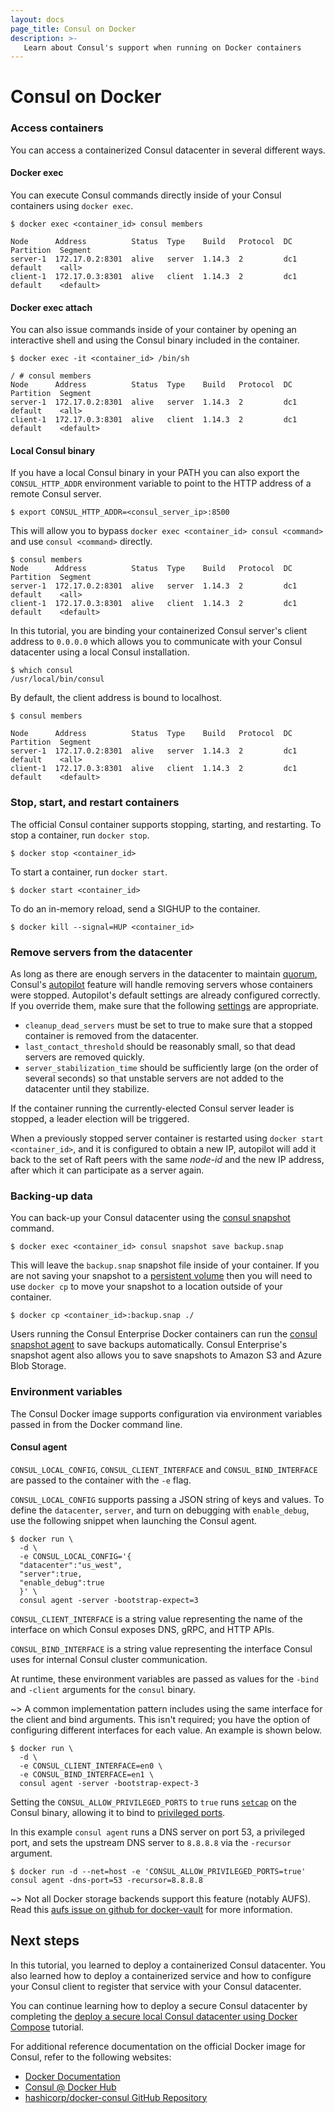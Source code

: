 ```yaml
---
layout: docs
page_title: Consul on Docker
description: >-
   Learn about Consul's support when running on Docker containers
---
```


# Consul on Docker


### Access containers

You can access a containerized Consul datacenter in several different ways.

#### Docker exec

You can execute Consul commands directly inside of your Consul containers using `docker exec`.

```shell-session
$ docker exec <container_id> consul members
```

```plaintext hideClipboard
Node      Address          Status  Type    Build   Protocol  DC   Partition  Segment
server-1  172.17.0.2:8301  alive   server  1.14.3  2         dc1  default    <all>
client-1  172.17.0.3:8301  alive   client  1.14.3  2         dc1  default    <default>
```

#### Docker exec attach

You can also issue commands inside of your container by opening an interactive shell and using the Consul binary included in the container.

```shell-session
$ docker exec -it <container_id> /bin/sh
```

```plaintext
/ # consul members
Node      Address          Status  Type    Build   Protocol  DC   Partition  Segment
server-1  172.17.0.2:8301  alive   server  1.14.3  2         dc1  default    <all>
client-1  172.17.0.3:8301  alive   client  1.14.3  2         dc1  default    <default>
```

#### Local Consul binary

If you have a local Consul binary in your PATH you can also export the `CONSUL_HTTP_ADDR`
environment variable to point to the HTTP address of a remote Consul server.

```shell-session
$ export CONSUL_HTTP_ADDR=<consul_server_ip>:8500
```

This will allow you to bypass `docker exec <container_id> consul <command>` and use `consul <command>` directly.

```shell-session
$ consul members
Node      Address          Status  Type    Build   Protocol  DC   Partition  Segment
server-1  172.17.0.2:8301  alive   server  1.14.3  2         dc1  default    <all>
client-1  172.17.0.3:8301  alive   client  1.14.3  2         dc1  default    <default>
```

In this tutorial, you are binding your containerized Consul server's client address
to `0.0.0.0` which allows you to communicate with your Consul datacenter using a local
Consul installation.

```shell-session
$ which consul
/usr/local/bin/consul
```

By default, the client address is bound to localhost.

```shell-session
$ consul members
```

```plaintext hideClipboard
Node      Address          Status  Type    Build   Protocol  DC   Partition  Segment
server-1  172.17.0.2:8301  alive   server  1.14.3  2         dc1  default    <all>
client-1  172.17.0.3:8301  alive   client  1.14.3  2         dc1  default    <default>
```

### Stop, start, and restart containers

The official Consul container supports stopping, starting, and restarting. To stop a container, run `docker stop`.

```shell-session
$ docker stop <container_id>
```

To start a container, run `docker start`.

```shell-session
$ docker start <container_id>
```

To do an in-memory reload, send a SIGHUP to the container.

```shell-session
$ docker kill --signal=HUP <container_id>
```

### Remove servers from the datacenter

As long as there are enough servers in the datacenter to maintain [quorum](/consul/docs/architecture/consensus#deployment-table), Consul's [autopilot](/consul/tutorials/datacenter-operations/autopilot-datacenter-operations) feature will handle removing servers whose containers were stopped. Autopilot's default settings are already configured correctly. If you override them, make sure that the following [settings](/consul/docs/reference/agent/configuration-file#autopilot) are appropriate.

- `cleanup_dead_servers` must be set to true to make sure that a stopped container is removed from the datacenter.
- `last_contact_threshold` should be reasonably small, so that dead servers are removed quickly.
- `server_stabilization_time` should be sufficiently large (on the order of several seconds) so that unstable servers are not added to the datacenter until they stabilize.

If the container running the currently-elected Consul server leader is stopped, a leader election will be triggered.

When a previously stopped server container is restarted using `docker start <container_id>`, and it is configured to obtain a new IP, autopilot will add it back to the set of Raft peers with the same _node-id_ and the new IP address, after which it can participate as a server again.

### Backing-up data

You can back-up your Consul datacenter using the [consul snapshot](/consul/commands/snapshot) command.

```shell-session
$ docker exec <container_id> consul snapshot save backup.snap
```

This will leave the `backup.snap` snapshot file inside of your container. If you are not saving your snapshot to a [persistent volume](https://docs.docker.com/storage/volumes/) then you will need to use `docker cp` to move your snapshot to a location outside of your container.

```shell-session
$ docker cp <container_id>:backup.snap ./
```

Users running the Consul Enterprise Docker containers can run the [consul snapshot agent](/consul/commands/snapshot/agent) to save backups automatically. Consul Enterprise's snapshot agent also allows you to save snapshots to Amazon S3 and Azure Blob Storage.

### Environment variables

The Consul Docker image supports configuration via environment variables passed in from the Docker command line. 

#### Consul agent

`CONSUL_LOCAL_CONFIG`, `CONSUL_CLIENT_INTERFACE` and `CONSUL_BIND_INTERFACE` are passed to the container with the `-e` flag.

`CONSUL_LOCAL_CONFIG` supports passing a JSON string of keys and values. To define the `datacenter`, `server`, and turn on debugging with `enable_debug`, use the following snippet when launching the Consul agent.

```shell-session
$ docker run \
  -d \
  -e CONSUL_LOCAL_CONFIG='{
  "datacenter":"us_west",
  "server":true,
  "enable_debug":true
  }' \
  consul agent -server -bootstrap-expect=3
```

`CONSUL_CLIENT_INTERFACE` is a string value representing the name of the interface on which Consul exposes DNS, gRPC, and HTTP APIs.

`CONSUL_BIND_INTERFACE` is a string value representing the interface Consul uses for internal Consul cluster communication.

At runtime, these environment variables are passed as values for the `-bind` and `-client` arguments for the `consul` binary.

~> A common implementation pattern includes using the same interface for the client and bind arguments. This isn't required; you have the option of configuring different interfaces for each value. An example is shown below.

```shell-session
$ docker run \
  -d \
  -e CONSUL_CLIENT_INTERFACE=en0 \
  -e CONSUL_BIND_INTERFACE=en1 \
  consul agent -server -bootstrap-expect-3
```

Setting the `CONSUL_ALLOW_PRIVILEGED_PORTS` to `true` runs [`setcap`](https://man7.org/linux/man-pages/man8/setcap.8.html) on the Consul binary, allowing it to bind to [privileged ports](https://www.w3.org/Daemon/User/Installation/PrivilegedPorts.html).

In this example `consul agent` runs a DNS server on port 53, a privileged port, and sets the upstream DNS server to `8.8.8.8` via the `-recursor` argument.

```shell-session
$ docker run -d --net=host -e 'CONSUL_ALLOW_PRIVILEGED_PORTS=true' consul agent -dns-port=53 -recursor=8.8.8.8
```

~> Not all Docker storage backends support this feature (notably AUFS). Read this [aufs issue on github for docker-vault](https://github.com/hashicorp/docker-vault/issues/19) for more information.


## Next steps

In this tutorial, you learned to deploy a containerized Consul datacenter. You also learned how to deploy a containerized service and how to configure your Consul client to register that service with your Consul datacenter.

You can continue learning how to deploy a secure Consul datacenter by completing the [deploy a secure local Consul datacenter using Docker Compose](/consul/tutorials/docker/docker-compose-datacenter) tutorial.

For additional reference documentation on the official Docker image for Consul, refer to the following websites:

- [Docker Documentation](https://docs.docker.com/)
- [Consul @ Docker Hub](https://hub.docker.com/_/consul)
- [hashicorp/docker-consul GitHub Repository](https://github.com/hashicorp/docker-consul)